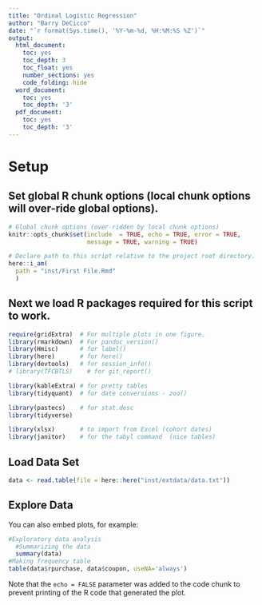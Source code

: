 ```yaml
---
title: "Ordinal Logistic Regression"
author: "Barry DeCicco"
date: "`r format(Sys.time(), '%Y-%m-%d, %H:%M:%S %Z')`"
output:
  html_document:
    toc: yes
    toc_depth: 3
    toc_float: yes
    number_sections: yes
    code_folding: hide
  word_document:
    toc: yes
    toc_depth: '3'
  pdf_document:
    toc: yes
    toc_depth: '3'
---
```


# Setup

## Set global R chunk options (local chunk options will over-ride global options). 

```r
# Global chunk options (over-ridden by local chunk options)
knitr::opts_chunk$set(include  = TRUE, echo = TRUE, error = TRUE, 
                      message = TRUE, warning = TRUE)

# Declare path to this script relative to the project root directory.
here::i_am(
  path = "inst/First File.Rmd"
  )


```

## Next we load R packages required for this script to work. 

```r

require(gridExtra)  # For multiple plots in one figure.
library(rmarkdown)  # For pandoc_version()
library(Hmisc)      # for label()
library(here)       # for here()
library(devtools)   # for session_info()
# library(TFCBTLS)    # for git_report()

library(kableExtra) # for pretty tables
library(tidyquant)  # for date conversions - zoo()

library(pastecs)    # for stat.desc
library(tidyverse)

library(xlsx)       # to import from Excel (cohort dates)
library(janitor)    # for the tabyl command  (nice tables)
```

## Load Data Set

```r
data <- read.table(file = here::here("inst/extdata/data.txt"))


```

## Explore Data

You can also embed plots, for example:

```r

#Exploratory data analysis
  #Summarizing the data
  summary(data)
#Making frequency table
table(data$rpurchase, data$coupon, useNA='always')


```

Note that the `echo = FALSE` parameter was added to the code chunk to prevent printing of the R code that generated the plot.
